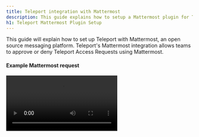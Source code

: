 ```yaml
---
title: Teleport integration with Mattermost
description: This guide explains how to setup a Mattermost plugin for Teleport for privilege elevation approvals.
h1: Teleport Mattermost Plugin Setup
---
```


This guide will explain how to set up Teleport with Mattermost, an open source messaging platform. Teleport's Mattermost integration allows teams to approve or deny Teleport Access Requests using Mattermost.

#### Example Mattermost request

<video controls>
  <source
    src="../../../img/enterprise/plugins/mattermost/mattermost.mp4"
    type="video/mp4"
  />

  <source
    src="../../../img/enterprise/plugins/mattermost/mattermost.webm"
    type="video/webm"
  />

  Your browser does not support the video tag.
</video>

## Setup

### Prerequisites

This guide assumes that you have:

- A running Teleport Cluster
- Admin privileges with access to `tctl`
- A Mattermost account with admin privileges. This plugin has been tested with Mattermost 5.x

Teleport Cloud requires that plugins connect through the Proxy Service (`mytenant.teleport.sh:443`). Open Source and Enterprise installations can connect to the Auth Service (`auth.example.com:3025`) directly.


### Setting up Mattermost to work with the bot

![Enable Mattermost bots](../../../img/enterprise/plugins/mattermost/mattermost_admin_console_integrations_bot_accounts.png)

In Mattermost, go to System Console → Integrations → Enable Bot Account Creation → Set to True.
This will allow you to create a new bot account that the Teleport bot will use.

Go back to your team, then Integrations → Bot Accounts → Add Bot Account.

The new bot account will need Post All permission.

**App Icon:** <a href="../../../img/enterprise/plugins/teleport_bot@2x.png" download>Download Teleport Bot Icon</a>

![Enable Mattermost Bots](../../../img/enterprise/plugins/mattermost/mattermost_bot.png)

### Create an OAuth 2.0 application

In Mattermost, go to System Console → Integrations → OAuth 2.0 Applications.

- Set Callback URLs to the location of your Teleport Proxy

![Create OAuth Application](../../../img/enterprise/plugins/mattermost/mattermost_OAuth_token.png)

The confirmation screen after you've created the bot will give you the access token.
We'll use this in the config later.

### Create User and Role resources for access
(!docs/pages/includes/plugins/rbac.mdx!)

### Export access-plugin Certificate
(!docs/pages/includes/plugins/identity-export.mdx!)

We'll reference these files later when [configuring the plugins](#configuring-mattermost-bot).

## Downloading and installing the plugin

We recommend installing the Teleport Plugins alongside the Teleport Proxy. This is an ideal
location as plugins have a low memory footprint, and will require both public internet access
and Teleport Auth access. 

<Tabs>
<TabItem label="Download">
  ```code
  $ curl -L https://get.gravitational.com/teleport-access-mattermost-v(=teleport.version=)-linux-amd64-bin.tar.gz
  $ tar -xzf teleport-access-mattermost-v(=teleport.version=)-linux-amd64-bin.tar.gz
  $ cd teleport-access-mattermost
  $ ./install
  ```
</TabItem>
<TabItem label="From Source">
  To install from source you need `git` and `go >= (=teleport.golang=)` installed.

  ```code
  # Checkout teleport-plugins
  $ git clone https://github.com/gravitational/teleport-plugins.git
  $ cd teleport-plugins/access/mattermost
  $ make
  ```
Run `./install` from `teleport-mattermost` or place the executable in the appropriate `/usr/bin` or `/usr/local/bin` on the server installation.
</TabItem>
<TabItem label="Docker">
```code
$ docker pull quay.io/gravitational/access-plugin-mattermost:(=teleport.version=)
```
</TabItem>
</Tabs>

### Configuring Mattermost bot

Mattermost Bot uses a config file in TOML format. Generate a boilerplate config by
running the following command:

```code
$ teleport-mattermost configure > teleport-mattermost.toml
$ sudo mv teleport-mattermost.toml /etc
```

Then, edit the config as needed.

<Tabs>
<TabItem scopes={["oss", "enterprise"]} label="Self-Hosted">
```yaml
(!examples/resources/plugins/teleport-mattermost-self.toml!)
```
</TabItem>
<TabItem scopes={["cloud"]} label="Cloud">
```yaml
(!examples/resources/plugins/teleport-mattermost-cloud.toml!)
```
</TabItem>
</Tabs>

### Testing the plugin

With the config above, you should be able to run the bot invoking
`teleport-mattermost start -d`. The will provide some debug information to make sure
the bot can connect to Mattermost.

```code
$ teleport-mattermost start -d
# DEBU   DEBUG logging enabled logrus/exported.go:117
# INFO   Starting Teleport Access Mattermost Bot (=teleport.plugin.version=)-dev.1: mattermost/main.go:140
# DEBU   Checking Teleport server version mattermost/main.go:234
# DEBU   Starting a request watcher... mattermost/main.go:296
# DEBU   Starting Mattermost API health check... mattermost/main.go:186
# DEBU   Starting secure HTTPS server on :8081 utils/http.go:146
# DEBU   Watcher connected mattermost/main.go:260
# DEBU   Mattermost API health check finished ok mattermost/main.go:19
```

### Set up with SystemD

In production, we recommend starting the Teleport plugin daemon via an init system like systemd. Here's the recommended Teleport plugin service unit file for systemd:

```ini
(!examples/systemd/plugins/teleport-mattermost.service!)
```

Save this as `teleport-mattermost.service`.

## Audit log

The plugin will let anyone with access to the Mattermost channel requests so it's
important to review Teleport's audit log.

## Feedback

If you have any issues with this plugin please create an [issue here](https://github.com/gravitational/teleport-plugins/issues/new).
